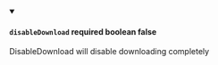 
<details className="config-field" data-expandable="false" open>
<summary>

#### `disableDownload` <span class="config-field-required" data-required="false">required</span> <span class="config-field-type">boolean</span> <span class="config-field-default">false</span> <span class="config-field-enum"></span>

DisableDownload will disable downloading completely

</summary>



</details>

